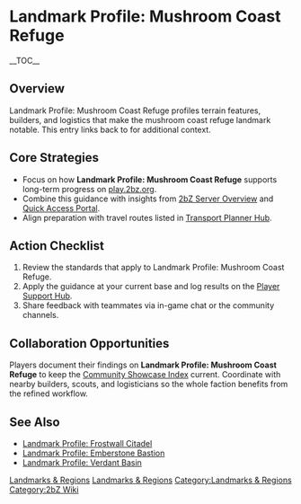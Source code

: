 {{Short description|Landmark Profile: Mushroom Coast Refuge profiles terrain features, builders, and logistics that make the mushroom coast refuge landmark notable}}
= Landmark Profile: Mushroom Coast Refuge =
{{2bZ Navbox}}
__TOC__

== Overview ==
Landmark Profile: Mushroom Coast Refuge profiles terrain features, builders, and logistics
that make the mushroom coast refuge landmark notable. This entry links back to
[[Category:Landmarks & Regions|Landmarks & Regions]] for additional context.

== Core Strategies ==
* Focus on how '''Landmark Profile: Mushroom Coast Refuge''' supports long-term progress on [[play.2bz.org]].
* Combine this guidance with insights from [[2bZ Server Overview]] and [[Quick Access Portal]].
* Align preparation with travel routes listed in [[Transport Planner Hub]].

== Action Checklist ==
# Review the [[Category:Landmarks & Regions|Landmarks & Regions]] standards that apply to Landmark Profile: Mushroom Coast Refuge.
# Apply the guidance at your current base and log results on the [[Player Support Hub]].
# Share feedback with teammates via in-game chat or the community channels.

== Collaboration Opportunities ==
Players document their findings on '''Landmark Profile: Mushroom Coast Refuge''' to keep
the [[Community Showcase Index]] current. Coordinate with nearby builders, scouts, and
logisticians so the whole faction benefits from the refined workflow.

== See Also ==
* [[Landmark Profile: Frostwall Citadel]]
* [[Landmark Profile: Emberstone Bastion]]
* [[Landmark Profile: Verdant Basin]]

[[Category:Landmarks & Regions]]
[[Category:2bZ Wiki]]
